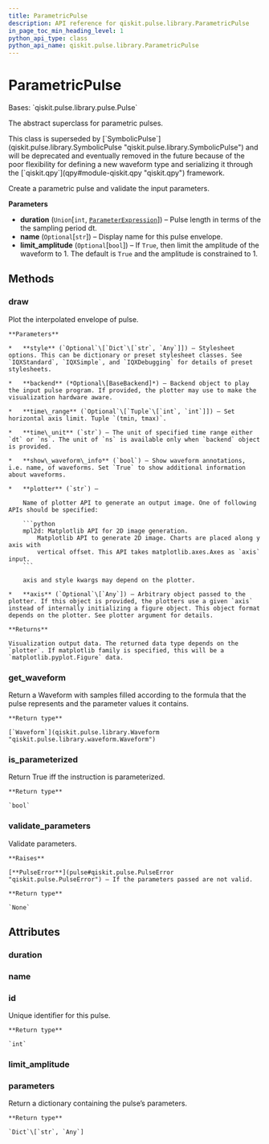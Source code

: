 ```yaml
---
title: ParametricPulse
description: API reference for qiskit.pulse.library.ParametricPulse
in_page_toc_min_heading_level: 1
python_api_type: class
python_api_name: qiskit.pulse.library.ParametricPulse
---
```


# ParametricPulse

<Class id="qiskit.pulse.library.ParametricPulse" isDedicatedPage={true} github="https://github.com/qiskit/qiskit/tree/stable/0.23/qiskit/pulse/library/parametric_pulses.py" signature="ParametricPulse(duration, name=None, limit_amplitude=None)">
  Bases: `qiskit.pulse.library.pulse.Pulse`

  The abstract superclass for parametric pulses.

  <Admonition title="Warning" type="caution">
    This class is superseded by [`SymbolicPulse`](qiskit.pulse.library.SymbolicPulse "qiskit.pulse.library.SymbolicPulse") and will be deprecated and eventually removed in the future because of the poor flexibility for defining a new waveform type and serializing it through the [`qiskit.qpy`](qpy#module-qiskit.qpy "qiskit.qpy") framework.
  </Admonition>

  Create a parametric pulse and validate the input parameters.

  **Parameters**

  *   **duration** (`Union`\[`int`, [`ParameterExpression`](qiskit.circuit.ParameterExpression "qiskit.circuit.parameterexpression.ParameterExpression")]) – Pulse length in terms of the the sampling period dt.
  *   **name** (`Optional`\[`str`]) – Display name for this pulse envelope.
  *   **limit\_amplitude** (`Optional`\[`bool`]) – If `True`, then limit the amplitude of the waveform to 1. The default is `True` and the amplitude is constrained to 1.

  ## Methods

  ### draw

  <Function id="qiskit.pulse.library.ParametricPulse.draw" name="draw" signature="ParametricPulse.draw(style=None, backend=None, time_range=None, time_unit='dt', show_waveform_info=True, plotter='mpl2d', axis=None)">
    Plot the interpolated envelope of pulse.

    **Parameters**

    *   **style** (`Optional`\[`Dict`\[`str`, `Any`]]) – Stylesheet options. This can be dictionary or preset stylesheet classes. See `IQXStandard`, `IQXSimple`, and `IQXDebugging` for details of preset stylesheets.

    *   **backend** (*Optional\[BaseBackend]*) – Backend object to play the input pulse program. If provided, the plotter may use to make the visualization hardware aware.

    *   **time\_range** (`Optional`\[`Tuple`\[`int`, `int`]]) – Set horizontal axis limit. Tuple `(tmin, tmax)`.

    *   **time\_unit** (`str`) – The unit of specified time range either `dt` or `ns`. The unit of `ns` is available only when `backend` object is provided.

    *   **show\_waveform\_info** (`bool`) – Show waveform annotations, i.e. name, of waveforms. Set `True` to show additional information about waveforms.

    *   **plotter** (`str`) –

        Name of plotter API to generate an output image. One of following APIs should be specified:

        ```python
        mpl2d: Matplotlib API for 2D image generation.
            Matplotlib API to generate 2D image. Charts are placed along y axis with
            vertical offset. This API takes matplotlib.axes.Axes as `axis` input.
        ```

        axis and style kwargs may depend on the plotter.

    *   **axis** (`Optional`\[`Any`]) – Arbitrary object passed to the plotter. If this object is provided, the plotters use a given `axis` instead of internally initializing a figure object. This object format depends on the plotter. See plotter argument for details.

    **Returns**

    Visualization output data. The returned data type depends on the `plotter`. If matplotlib family is specified, this will be a `matplotlib.pyplot.Figure` data.
  </Function>

  ### get\_waveform

  <Function id="qiskit.pulse.library.ParametricPulse.get_waveform" name="get_waveform" signature="abstract ParametricPulse.get_waveform()">
    Return a Waveform with samples filled according to the formula that the pulse represents and the parameter values it contains.

    **Return type**

    [`Waveform`](qiskit.pulse.library.Waveform "qiskit.pulse.library.waveform.Waveform")
  </Function>

  ### is\_parameterized

  <Function id="qiskit.pulse.library.ParametricPulse.is_parameterized" name="is_parameterized" signature="ParametricPulse.is_parameterized()">
    Return True iff the instruction is parameterized.

    **Return type**

    `bool`
  </Function>

  ### validate\_parameters

  <Function id="qiskit.pulse.library.ParametricPulse.validate_parameters" name="validate_parameters" signature="abstract ParametricPulse.validate_parameters()">
    Validate parameters.

    **Raises**

    [**PulseError**](pulse#qiskit.pulse.PulseError "qiskit.pulse.PulseError") – If the parameters passed are not valid.

    **Return type**

    `None`
  </Function>

  ## Attributes

  ### duration

  <Attribute id="qiskit.pulse.library.ParametricPulse.duration" name="duration" />

  ### name

  <Attribute id="qiskit.pulse.library.ParametricPulse.name" name="name" />

  ### id

  <Attribute id="qiskit.pulse.library.ParametricPulse.id" name="id">
    Unique identifier for this pulse.

    **Return type**

    `int`
  </Attribute>

  ### limit\_amplitude

  <Attribute id="qiskit.pulse.library.ParametricPulse.limit_amplitude" name="limit_amplitude" attributeValue="True" />

  ### parameters

  <Attribute id="qiskit.pulse.library.ParametricPulse.parameters" name="parameters">
    Return a dictionary containing the pulse’s parameters.

    **Return type**

    `Dict`\[`str`, `Any`]
  </Attribute>
</Class>

